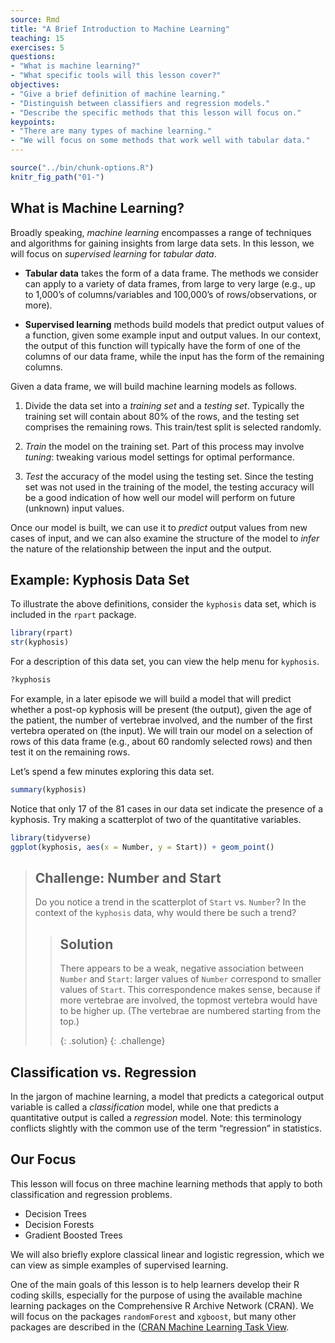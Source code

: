```yaml
---
source: Rmd
title: "A Brief Introduction to Machine Learning"
teaching: 15
exercises: 5
questions:
- "What is machine learning?"
- "What specific tools will this lesson cover?"
objectives:
- "Give a brief definition of machine learning."
- "Distinguish between classifiers and regression models."
- "Describe the specific methods that this lesson will focus on."
keypoints:
- "There are many types of machine learning."
- "We will focus on some methods that work well with tabular data."
---
```


```r
source("../bin/chunk-options.R")
knitr_fig_path("01-")
```

## What is Machine Learning?

Broadly speaking, *machine learning* encompasses a range of techniques and algorithms for gaining insights from large data sets. In this lesson, we will focus on *supervised learning* for *tabular data*.

* **Tabular data** takes the form of a data frame. The methods we consider can apply to a variety of data frames, from large to very large (e.g., up to 1,000's of columns/variables and 100,000's of rows/observations, or more).

* **Supervised learning** methods build models that predict output values of a function, given some example input and output values. In our context, the output of this function will typically have the form of one of the columns of our data frame, while the input has the form of the remaining columns.

Given a data frame, we will build machine learning models as follows.

1. Divide the data set into a *training set* and a *testing set*. Typically the training set will contain about 80% of the rows, and the testing set comprises the remaining rows. This train/test split is selected randomly.

2. *Train* the model on the training set. Part of this process may involve *tuning*: tweaking various model settings for optimal performance.

3. *Test* the accuracy of the model using the testing set. Since the testing set was not used in the training of the model, the testing accuracy will be a good indication of how well our model will perform on future (unknown) input values.

Once our model is built, we can use it to *predict* output values from new cases of input, and we can also examine the structure of the model to *infer* the nature of the relationship between the input and the output.

## Example: Kyphosis Data Set

To illustrate the above definitions, consider the `kyphosis` data set, which is included in the `rpart` package.

```r
library(rpart)
str(kyphosis)
```

For a description of this data set, you can view the help menu for `kyphosis`.

```r
?kyphosis
```

For example, in a later episode we will build a model that will predict whether a post-op kyphosis will be present (the output), given the age of the patient, the number of vertebrae involved, and the number of the first vertebra operated on (the input). We will train our model on a selection of rows of this data frame (e.g., about 60 randomly selected rows) and then test it on the remaining rows.

Let's spend a few minutes exploring this data set.

```r
summary(kyphosis)
```

Notice that only 17 of the 81 cases in our data set indicate the presence of a kyphosis. Try making a scatterplot of two of the quantitative variables.

```r
library(tidyverse)
ggplot(kyphosis, aes(x = Number, y = Start)) + geom_point()
```

> ## Challenge: Number and Start
>
> Do you notice a trend in the scatterplot of `Start` vs. `Number`? In the 
> context of the `kyphosis` data, why would there be such a trend?
>
> > ## Solution
> > 
> > There appears to be a weak, negative association between
> > `Number` and `Start`: larger values of `Number` correspond
> > to smaller values of `Start`. This correspondence makes sense,
> > because if more vertebrae are involved, the topmost vertebra would
> > have to be higher up. (The vertebrae are numbered starting from
> > the top.)
> > 
> {: .solution}
{: .challenge}

## Classification vs. Regression

In the jargon of machine learning, a model that predicts a categorical output variable is called a *classification* model, while one that predicts a quantitative output is called a *regression* model. Note: this terminology conflicts slightly with the common use of the term "regression" in statistics.

## Our Focus

This lesson will focus on three machine learning methods that apply to both classification and regression problems. 

- Decision Trees
- Decision Forests
- Gradient Boosted Trees

We will also briefly explore classical linear and logistic regression, which we can view as simple examples of supervised learning. 

One of the main goals of this lesson is to help learners develop their R coding skills, especially for the purpose of using the available machine learning packages on the Comprehensive R Archive Network (CRAN). We will focus on the packages `randomForest` and `xgboost`, but many other packages are described in the ([CRAN Machine Learning Task View](https://cran.r-project.org/view=MachineLearning).

